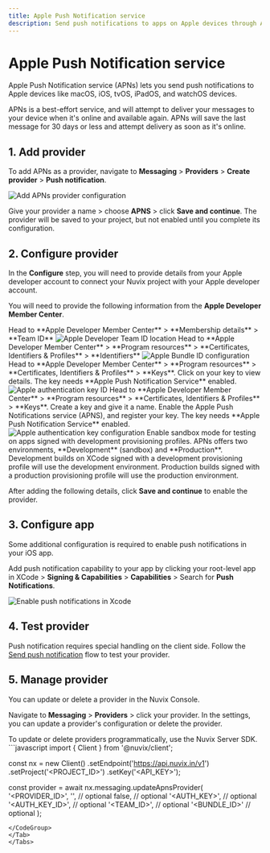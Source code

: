 ```yaml
---
title: Apple Push Notification service
description: Send push notifications to apps on Apple devices through Apple Push Notification service (APNs) using Nuvix Messaging.
---
```


# Apple Push Notification service

Apple Push Notification service (APNs) lets you send push notifications to Apple devices like macOS, iOS, tvOS, iPadOS, and watchOS devices.

APNs is a best-effort service, and will attempt to deliver your messages to your device when it's online and available again. APNs will save the last message for 30 days or less and attempt delivery as soon as it's online.

## 1. Add provider

To add APNs as a provider, navigate to **Messaging** > **Providers** > **Create provider** > **Push notification**.

<Frame>
<img src="/images/docs/messaging/providers/apns/provider.png" alt="Add APNs provider configuration" />
</Frame>

Give your provider a name > choose **APNS** > click **Save and continue**. The provider will be saved to your project, but not enabled until you complete its configuration.

## 2. Configure provider

In the **Configure** step, you will need to provide details from your Apple developer account to connect your Nuvix project with your Apple developer account.

You will need to provide the following information from the **Apple Developer Member Center**.

<AccordionGroup>
<Accordion title="Team ID">
Head to **Apple Developer Member Center** > **Membership details** > **Team ID**

<Frame>
<img src="/images/docs/messaging/providers/apns/team-id.png" alt="Apple Developer Team ID location" />
</Frame>
</Accordion>

<Accordion title="Bundle ID">
Head to **Apple Developer Member Center** > **Program resources** > **Certificates, Identifiers & Profiles** > **Identifiers**

<Frame>
<img src="/images/docs/messaging/providers/apns/bundle-id.png" alt="Apple Bundle ID configuration" />
</Frame>
</Accordion>

<Accordion title="Authentication key ID">
Head to **Apple Developer Member Center** > **Program resources** > **Certificates, Identifiers & Profiles** > **Keys**. Click on your key to view details. The key needs **Apple Push Notification Service** enabled.

<Frame>
<img src="/images/docs/messaging/providers/apns/key-id.png" alt="Apple authentication key ID" />
</Frame>
</Accordion>

<Accordion title="Authentication key (.p8 file)">
Head to **Apple Developer Member Center** > **Program resources** > **Certificates, Identifiers & Profiles** > **Keys**. Create a key and give it a name. Enable the Apple Push Notifications service (APNS), and register your key. The key needs **Apple Push Notification Service** enabled.

<Frame>
<img src="/images/docs/messaging/providers/apns/authentication-key.png" alt="Apple authentication key configuration" />
</Frame>
</Accordion>

<Accordion title="Sandbox">
Enable sandbox mode for testing on apps signed with development provisioning profiles. APNs offers two environments, **Development** (sandbox) and **Production**. Development builds on XCode signed with a development provisioning profile will use the development environment. Production builds signed with a production provisioning profile will use the production environment.
</Accordion>
</AccordionGroup>

After adding the following details, click **Save and continue** to enable the provider.

## 3. Configure app

Some additional configuration is required to enable push notifications in your iOS app.

Add push notification capability to your app by clicking your root-level app in XCode > **Signing & Capabilities** > **Capabilities** > Search for **Push Notifications**.

<Frame>
<img src="/images/docs/messaging/providers/apns/xcode-enable-pn.png" alt="Enable push notifications in Xcode" />
</Frame>

## 4. Test provider

Push notification requires special handling on the client side. Follow the [Send push notification](/products/messaging/send-push-notifications) flow to test your provider.

## 5. Manage provider

<Tabs>
<Tab title="Console">
You can update or delete a provider in the Nuvix Console.

Navigate to **Messaging** > **Providers** > click your provider. In the settings, you can update a provider's configuration or delete the provider.
</Tab>

<Tab title="Server SDK">
To update or delete providers programmatically, use the Nuvix Server SDK.

<CodeGroup>
```javascript
import { Client } from '@nuvix/client';

const nx = new Client()
  .setEndpoint('https://api.nuvix.in/v1')
  .setProject('<PROJECT_ID>')
  .setKey('<API_KEY>');

const provider = await nx.messaging.updateApnsProvider(
  '<PROVIDER_ID>',
  '<NAME>',           // optional
  false,              // optional
  '<AUTH_KEY>',       // optional
  '<AUTH_KEY_ID>',    // optional
  '<TEAM_ID>',        // optional
  '<BUNDLE_ID>'       // optional
);
```
</CodeGroup>
</Tab>
</Tabs>